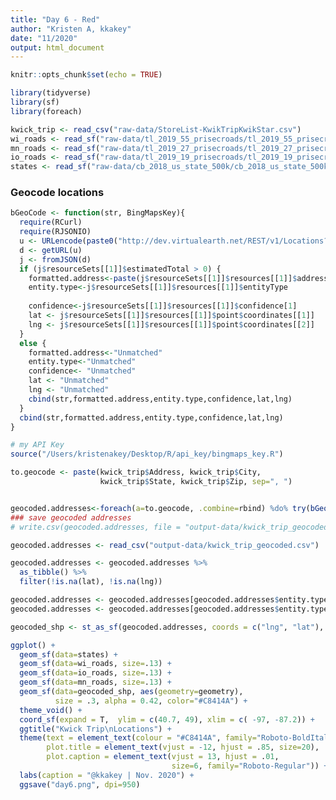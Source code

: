 ```yaml
---
title: "Day 6 - Red"
author: "Kristen A, kkakey"
date: "11/2020"
output: html_document
---
```


```r
knitr::opts_chunk$set(echo = TRUE)
```

```r
library(tidyverse)
library(sf)
library(foreach)
```

```r
kwick_trip <- read_csv("raw-data/StoreList-KwikTripKwikStar.csv")
wi_roads <- read_sf("raw-data/tl_2019_55_prisecroads/tl_2019_55_prisecroads.shp")
mn_roads <- read_sf("raw-data/tl_2019_27_prisecroads/tl_2019_27_prisecroads.shp")
io_roads <- read_sf("raw-data/tl_2019_19_prisecroads/tl_2019_19_prisecroads.shp")
states <- read_sf("raw-data/cb_2018_us_state_500k/cb_2018_us_state_500k.shp")
```

### Geocode locations
```r
bGeoCode <- function(str, BingMapsKey){
  require(RCurl)
  require(RJSONIO)
  u <- URLencode(paste0("http://dev.virtualearth.net/REST/v1/Locations?q=", str, "&maxResults=1&key=", BingMapsKey))
  d <- getURL(u)
  j <- fromJSON(d) 
  if (j$resourceSets[[1]]$estimatedTotal > 0) {
    formatted.address<-paste(j$resourceSets[[1]]$resources[[1]]$address,collapse=",")
    entity.type<-j$resourceSets[[1]]$resources[[1]]$entityType
    
    confidence<-j$resourceSets[[1]]$resources[[1]]$confidence[1]
    lat <- j$resourceSets[[1]]$resources[[1]]$point$coordinates[[1]]
    lng <- j$resourceSets[[1]]$resources[[1]]$point$coordinates[[2]]
  }
  else {    
    formatted.address<-"Unmatched"
    entity.type<-"Unmatched"
    confidence<- "Unmatched"
    lat <- "Unmatched"
    lng <- "Unmatched"
    cbind(str,formatted.address,entity.type,confidence,lat,lng)
  }
  cbind(str,formatted.address,entity.type,confidence,lat,lng)
}  

# my API Key
source("/Users/kristenakey/Desktop/R/api_key/bingmaps_key.R")

to.geocode <- paste(kwick_trip$Address, kwick_trip$City, 
                    kwick_trip$State, kwick_trip$Zip, sep=", ")


geocoded.addresses<-foreach(a=to.geocode, .combine=rbind) %do% try(bGeoCode(a, my_key))
### save geocoded addresses
# write.csv(geocoded.addresses, file = "output-data/kwick_trip_geocoded.csv")
```


```r
geocoded.addresses <- read_csv("output-data/kwick_trip_geocoded.csv")

geocoded.addresses <- geocoded.addresses %>% 
  as_tibble() %>%
  filter(!is.na(lat), !is.na(lng))

geocoded.addresses <- geocoded.addresses[geocoded.addresses$entity.type!="Error in j$resourceSets[[1]] : subscript out of bounds\n",]
geocoded.addresses <- geocoded.addresses[geocoded.addresses$entity.type!="Unmatched",]

geocoded_shp <- st_as_sf(geocoded.addresses, coords = c("lng", "lat"), crs= 4326, na.fail=T)

```



```r
ggplot() +
  geom_sf(data=states) +
  geom_sf(data=wi_roads, size=.13) +
  geom_sf(data=io_roads, size=.13) +
  geom_sf(data=mn_roads, size=.13) +
  geom_sf(data=geocoded_shp, aes(geometry=geometry),
          size = .3, alpha = 0.42, color="#C8414A") +
  theme_void() +
  coord_sf(expand = T,  ylim = c(40.7, 49), xlim = c( -97, -87.2)) +
  ggtitle("Kwick Trip\nLocations") +
  theme(text = element_text(colour = "#C8414A", family="Roboto-BoldItalic"),
        plot.title = element_text(vjust = -12, hjust = .85, size=20),
        plot.caption = element_text(vjust = 13, hjust = .01, 
                                    size=6, family="Roboto-Regular")) +
  labs(caption = "@kkakey | Nov. 2020") +
  ggsave("day6.png", dpi=950)
```







